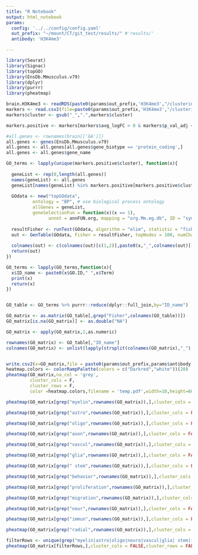 ```yaml
---
title: "R Notebook"
output: html_notebook
params:
  config: '../../config/config.yaml'
  out_prefix: "~/mount/CT/git_test/results/" #'results/'
  antibody: 'H3K4me3'

---
```



```r
library(Seurat)
library(Signac)
library(topGO)
library(EnsDb.Mmusculus.v79)
library(dplyr)
library(purrr)
library(pheatmap)

```


```r
brain.H3K4me3 <- readRDS(paste0(params$out_prefix,'H3K4me3',"/clustering/01.clustering.Rds"))
markers <- read.csv2(file=paste0(params$out_prefix,'H3K4me3',"/clustering/markers.csv"))
markers$cluster <- gsub("_",".",markers$cluster)

markers.positive <- markers[markers$avg_logFC > 0 & markers$p_val_adj < 0.05,]

#all.genes <- rownames(brain[['GA']])
all.genes <- genes(EnsDb.Mmusculus.v79)
all.genes <- all.genes[all.genes$gene_biotype == 'protein_coding',]
all.genes <- all.genes$gene_name

GO_terms <- lapply(unique(markers.positive$cluster), function(x){
  
  geneList <- rep(0,length(all.genes))
  names(geneList) <- all.genes
  geneList[names(geneList) %in% markers.positive[markers.positive$cluster == x,'closest_gene']] <- 1
  
  GOdata <- new("topGOdata",
          ontology = "BP", # use biological process ontology
          allGenes = geneList,
          geneSelectionFun = function(x)(x == 1),
                annot = annFUN.org, mapping = "org.Mm.eg.db", ID = "symbol")
  
  resultFisher <- runTest(GOdata, algorithm = "elim", statistic = "fisher")
  out <- GenTable(GOdata, Fisher = resultFisher, topNodes = 100, numChar = 60)
  
  colnames(out) <- c(colnames(out)[c(1,2)],paste0(x,"_",colnames(out)[-c(1,2)]))
  return(out)
})

GO_terms <- lapply(GO_terms,function(x){
  x$ID_name <- paste0(x$GO.ID," ",x$Term)
  print(x)
  return(x)
})


GO_table <- GO_terms %>% purrr::reduce(dplyr::full_join,by="ID_name")

GO_matrix <- as.matrix(GO_table[,grep("Fisher",colnames(GO_table))])
GO_matrix[is.na(GO_matrix)] <- as.double("NA")

GO_matrix <- apply(GO_matrix,2,as.numeric)

rownames(GO_matrix) <- GO_table[,"ID_name"]
colnames(GO_matrix) <- unlist(lapply(strsplit(colnames(GO_matrix),"_"),"[",1))


write.csv2(x=GO_matrix,file = paste0(params$out_prefix,params$antibody,'/GO_terms/GO_matrix_markers.csv'))
heatmap.colors <- colorRampPalette(colors = c("Darkred","white"))(20)
pheatmap(GO_matrix,na_col = 'grey',
         cluster_cols = F,
         cluster_rows = F,
         color =heatmap.colors,filename = 'temp.pdf',width=10,height=60)


```



```r
pheatmap(GO_matrix[grep("myelin",rownames(GO_matrix)),],cluster_cols = FALSE,cluster_rows = FALSE,color =heatmap.colors)
```

```r
pheatmap(GO_matrix[grep("astro",rownames(GO_matrix)),],cluster_cols = FALSE,cluster_rows = FALSE,color =heatmap.colors)

```


```r
pheatmap(GO_matrix[grep("oligo",rownames(GO_matrix)),],cluster_cols = FALSE,cluster_rows = FALSE,color =heatmap.colors)

```

```r
pheatmap(GO_matrix[grep("axon",rownames(GO_matrix)),],cluster_cols = FALSE,cluster_rows = FALSE,color =heatmap.colors)

```

```r
pheatmap(GO_matrix[grep("vascul",rownames(GO_matrix)),],cluster_cols = FALSE,cluster_rows = FALSE,color =heatmap.colors)

```

```r
pheatmap(GO_matrix[grep("glia",rownames(GO_matrix)),],cluster_cols = FALSE,cluster_rows = FALSE,color =heatmap.colors)

```



```r
pheatmap(GO_matrix[grep(" stem",rownames(GO_matrix)),],cluster_cols = FALSE,cluster_rows = FALSE,color =heatmap.colors)
```

```r
pheatmap(GO_matrix[grep("behavior",rownames(GO_matrix)),],cluster_cols = FALSE,cluster_rows = FALSE,color =heatmap.colors)
```
```r
pheatmap(GO_matrix[grep("proliferation",rownames(GO_matrix)),],cluster_cols = FALSE,cluster_rows = FALSE,color =heatmap.colors)
```

```r
pheatmap(GO_matrix[grep("migration",rownames(GO_matrix)),],cluster_cols = FALSE,cluster_rows = FALSE,color =heatmap.colors)
```

```r
pheatmap(GO_matrix[grep("neur",rownames(GO_matrix)),],cluster_cols = FALSE,cluster_rows = FALSE,color =heatmap.colors)
```


```r
pheatmap(GO_matrix[grep("immun",rownames(GO_matrix)),],cluster_cols = FALSE,cluster_rows = FALSE,color =heatmap.colors)

```
```r
pheatmap(GO_matrix[grep("radial",rownames(GO_matrix)),],cluster_cols = FALSE,cluster_rows = FALSE,color =heatmap.colors)

```


```r
filterRows <- unique(grep("myelin|astro|oligo|neuro|vascul|glia| stem|immun",rownames(GO_matrix)))
pheatmap(GO_matrix[filterRows,],cluster_cols = FALSE,cluster_rows = FALSE,color =heatmap.colors)
```






















